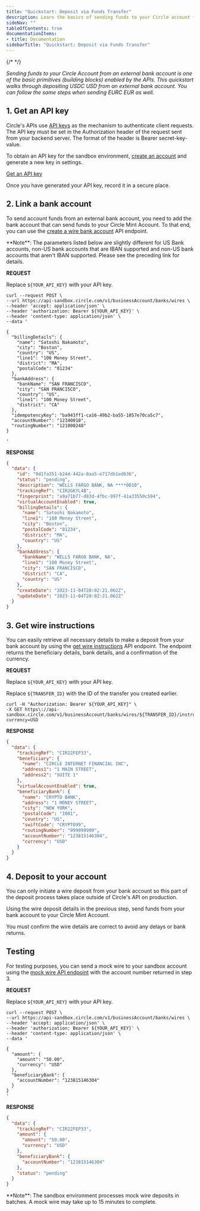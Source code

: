 ```yaml
---
title: "Quickstart: Deposit via Funds Transfer"
description: Learn the basics of sending funds to your Circle account from an external bank account.
sideNav: ""
tableOfContents: true
documentationItems: 
- title: Documentation
sidebarTitle: "Quickstart: Deposit via Funds Transfer"
---
```


{/* <!-- markdownlint-disable MD036 --> */}

_Sending funds to your Circle Account from an external bank account is one of
the basic primitives (building blocks) enabled by the APIs. This quickstart
walks through depositing USDC USD from an external bank account. You can follow
the same steps when sending EURC EUR as well._

## 1. Get an API key

Circle's APIs use [API keys](/circle-mint/api-keys) as the mechanism to
authenticate client requests. The API key must be set in the Authorization
header of the request sent from your backend server. The format of the header is
Bearer secret-key-value.

To obtain an API key for the sandbox environment,
[create an account](https://app.circle.com/get-started/create-account) and
generate a new key in settings.

[Get an API key](https://app-sandbox.circle.com/)

Once you have generated your API key, record it in a secure place.

## 2. Link a bank account

To send account funds from an external bank account, you need to add the bank
account that can send funds to your Circle Mint Account. To that end, you can
use the
[create a wire bank account](/api-reference/circle-mint/account/create-business-wire-account)
API endpoint.

<Note>
**Note**: The parameters listed below are slightly different for US Bank
accounts, non-US bank accounts that are IBAN supported and non-US bank
accounts that aren't IBAN supported. Please see the preceding link for
details.
</Note>

**REQUEST**

Replace `${YOUR_API_KEY}` with your API key.

```shell Shell
curl --request POST \
--url https://api-sandbox.circle.com/v1/businessAccount/banks/wires \
--header 'accept: application/json' \
--header 'authorization: Bearer ${YOUR_API_KEY}' \
--header 'content-type: application/json' \
--data '

{
  "billingDetails": {
    "name": "Satoshi Nakamoto",
    "city": "Boston",
    "country": "US",
    "line1": "100 Money Street",
    "district": "MA",
    "postalCode": "01234"
  },
  "bankAddress": {
    "bankName": "SAN FRANCISCO",
    "city": "SAN FRANCISCO",
    "country": "US",
    "line1": "100 Money Street",
    "district": "CA"
  },
  "idempotencyKey": "ba943ff1-ca16-49b2-ba55-1057e70ca5c7",
  "accountNumber": "12340010",
  "routingNumber": "121000248"
}

'
```

**RESPONSE**

```json JSON
{
  "data": {
    "id": "9d1fa351-b24d-442a-8aa5-e717db1ed636",
    "status": "pending",
    "description": "WELLS FARGO BANK, NA ****0010",
    "trackingRef": "CIR2GKYL4B",
    "fingerprint": "a9a71b77-d83d-4fbc-997f-41a33550c594",
    "virtualAccountEnabled": true,
    "billingDetails": {
      "name": "Satoshi Nakamoto",
      "line1": "100 Money Street",
      "city": "Boston",
      "postalCode": "01234",
      "district": "MA",
      "country": "US"
    },
    "bankAddress": {
      "bankName": "WELLS FARGO BANK, NA",
      "line1": "100 Money Street",
      "city": "SAN FRANCISCO",
      "district": "CA",
      "country": "US"
    },
    "createDate": "2023-11-04T20:02:21.062Z",
    "updateDate": "2023-11-04T20:02:21.062Z"
  }
}
```

## 3. Get wire instructions

You can easily retrieve all necessary details to make a deposit from your bank
account by using the
[get wire instructions](/api-reference/circle-mint/account/get-business-wire-account-instructions)
API endpoint. The endpoint returns the beneficiary details, bank details, and a
confirmation of the currency.

**REQUEST**

Replace `${YOUR_API_KEY}` with your API key.

Replace `${TRANSFER_ID}` with the ID of the transfer you created earlier.

```curl Curl
curl -H "Authorization: Bearer ${YOUR_API_KEY}" \
-X GET https\://api-sandbox.circle.com/v1/businessAccount/banks/wires/${TRANSFER_ID}/instructions?currency=USD
```

**RESPONSE**

```json JSON
{
  "data": {
    "trackingRef": "CIR22FEP33",
    "beneficiary": {
      "name": "CIRCLE INTERNET FINANCIAL INC",
      "address1": "1 MAIN STREET",
      "address2": "SUITE 1"
    },
    "virtualAccountEnabled": true,
    "beneficiaryBank": {
      "name": "CRYPTO BANK",
      "address": "1 MONEY STREET",
      "city": "NEW YORK",
      "postalCode": "1001",
      "country": "US",
      "swiftCode": "CRYPTO99",
      "routingNumber": "999999999",
      "accountNumber": "123815146304",
      "currency": "USD"
    }
  }
}
```

## 4. Deposit to your account

You can only initiate a wire deposit from your bank account so this part of the
deposit process takes place outside of Circle's API on production.

Using the wire deposit details in the previous step, send funds from your bank
account to your Circle Mint Account.

You must confirm the wire details are correct to avoid any delays or bank
returns.

## Testing

For testing purposes, you can send a mock wire to your sandbox account using the
[mock wire API endpoint](/api-reference/circle-mint/account/create-mock-wire-payment)
with the account number returned in step 3.

**REQUEST**

Replace `${YOUR_API_KEY}` with your API key.

```shell Shell
curl --request POST \
--url https://api-sandbox.circle.com/v1/businessAccount/banks/wires \
--header 'accept: application/json' \
--header 'authorization: Bearer ${YOUR_API_KEY}' \
--header 'content-type: application/json' \
--data '

{
  "amount": {
    "amount": "50.00",
    "currency": "USD"
  },
  "beneficiaryBank": {
    "accountNumber": "123815146304"
  }
}
'
```

**RESPONSE**

```json JSON
{
  "data": {
    "trackingRef": "CIR22FEP33",
    "amount": {
      "amount": "50.00",
      "currency": "USD"
    },
    "beneficiaryBank": {
      "accountNumber": "123815146304"
    },
    "status": "pending"
  }
}
```

<Note>
**Note**: The sandbox environment processes mock wire deposits in batches. A
mock wire may take up to 15 minutes to complete.
</Note>
